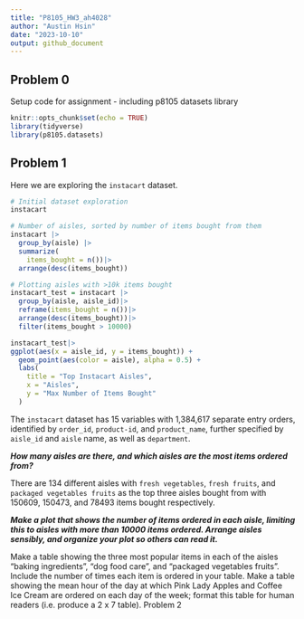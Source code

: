 ```yaml
---
title: "P8105_HW3_ah4028"
author: "Austin Hsin"
date: "2023-10-10"
output: github_document
---
```


## Problem 0

Setup code for assignment - including p8105 datasets library

```r
knitr::opts_chunk$set(echo = TRUE)
library(tidyverse)
library(p8105.datasets)
```

## Problem 1

Here we are exploring the `instacart` dataset.

```r
# Initial dataset exploration
instacart

# Number of aisles, sorted by number of items bought from them
instacart |>
  group_by(aisle) |>
  summarize(
    items_bought = n())|>
  arrange(desc(items_bought))

# Plotting aisles with >10k items bought
instacart_test = instacart |>
  group_by(aisle, aisle_id)|>
  reframe(items_bought = n())|>
  arrange(desc(items_bought))|>
  filter(items_bought > 10000)

instacart_test|>
ggplot(aes(x = aisle_id, y = items_bought)) +
  geom_point(aes(color = aisle), alpha = 0.5) +
  labs(
    title = "Top Instacart Aisles",
    x = "Aisles",
    y = "Max Number of Items Bought"
  )
```

The `instacart` dataset has 15 variables with 1,384,617 separate entry orders, identified by `order_id`, `product-id`, and `product_name`, further specified by `aisle_id` and `aisle` name, as well as `department`.  

***How many aisles are there, and which aisles are the most items ordered from?***

There are 134 different aisles with `fresh vegetables`, `fresh fruits`, and `packaged vegetables fruits` as the top three aisles bought from with 150609, 150473, and 78493 items bought respectively.

***Make a plot that shows the number of items ordered in each aisle, limiting this to aisles with more than 10000 items ordered. Arrange aisles sensibly, and organize your plot so others can read it.***


Make a table showing the three most popular items in each of the aisles “baking ingredients”, “dog food care”, and “packaged vegetables fruits”. Include the number of times each item is ordered in your table.
Make a table showing the mean hour of the day at which Pink Lady Apples and Coffee Ice Cream are ordered on each day of the week; format this table for human readers (i.e. produce a 2 x 7 table).
Problem 2

##

```r
```

